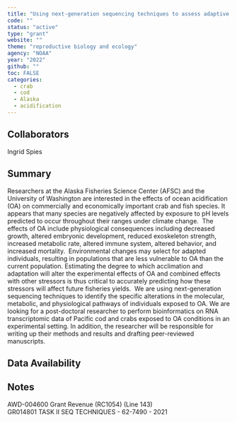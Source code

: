 ```yaml
---
title: "Using next-generation sequencing techniques to assess adaptive capacity and illuminate mechanisms underlying the effects of high pCO2 on Alaskan crab and fish species"
code: ""
status: "active"
type: "grant"
website: ""
theme: "reproductive biology and ecology"
agency: "NOAA"
year: "2022"
github: ""
toc: FALSE
categories:
  - crab
  - cod
  - Alaska
  - acidification
---
```


## Collaborators

Ingrid Spies

## Summary

Researchers at the Alaska Fisheries Science Center (AFSC) and the University of Washington are interested in the effects of ocean acidification (OA) on commercially and economically important crab and fish species. It appears that many species are negatively affected by exposure to pH levels predicted to occur throughout their ranges under climate change.  The effects of OA include physiological consequences including decreased growth, altered embryonic development, reduced exoskeleton strength, increased metabolic rate, altered immune system, altered behavior, and increased mortality.  Environmental changes may select for adapted individuals, resulting in populations that are less vulnerable to OA than the current population. Estimating the degree to which acclimation and adaptation will alter the experimental effects of OA and combined effects with other stressors is thus critical to accurately predicting how these stressors will affect future fisheries yields.  We are using next-generation sequencing techniques to identify the specific alterations in the molecular, metabolic, and physiological pathways of individuals exposed to OA. We are looking for a post-doctoral researcher to perform bioinformatics on RNA transcriptomic data of Pacific cod and crabs exposed to OA conditions in an experimental setting. In addition, the researcher will be responsible for writing up their methods and results and drafting peer-reviewed manuscripts.

## Data Availability

## Notes
AWD-004600 Grant Revenue (RC1054) (Line 143)	  
GR014801 TASK II SEQ TECHNIQUES - 62-7490 - 2021

